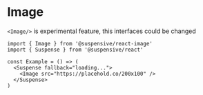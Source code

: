
# Image

<Callout type="warning">

`<Image/>` is experimental feature, this interfaces could be changed

</Callout>

```tsx /Image/
import { Image } from '@suspensive/react-image'
import { Suspense } from '@suspensive/react'

const Example = () => (
  <Suspense fallback="loading...">
    <Image src="https://placehold.co/200x100" />
  </Suspense>
)
```
